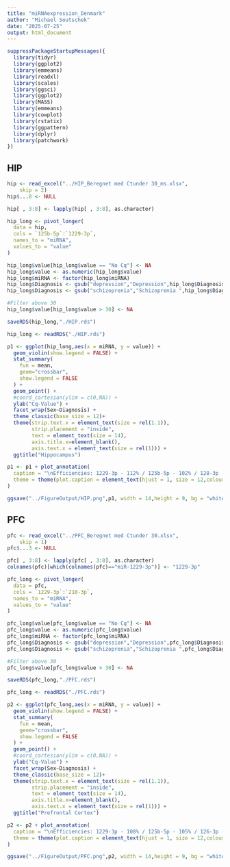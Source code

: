 ```yaml
---
title: "miRNAexpression_Denmark"
author: "Michael Soutschek"
date: "2025-07-25"
output: html_document
---
```



```r
suppressPackageStartupMessages({
  library(tidyr)
  library(ggplot2)
  library(emmeans)
  library(readxl)
  library(scales)
  library(ggsci)
  library(ggplot2)
  library(MASS)
  library(emmeans)
  library(cowplot)
  library(rstatix)
  library(ggpattern)
  library(dplyr)
  library(patchwork)
})
```

########
## HIP
```r
hip <- read_excel("../HIP_Beregnet med Ctunder 30_ms.xlsx", 
    skip = 2)
hip$...8 <- NULL
```

```r
hip[ , 3:8] <- lapply(hip[ , 3:8], as.character)
```


```r
hip_long <- pivot_longer(
  data = hip,
  cols = `125b-5p`:`1229-3p`,
  names_to = "miRNA",
  values_to = "value"
)
```

```r
hip_long$value[hip_long$value == "No Cq"] <- NA
hip_long$value <- as.numeric(hip_long$value)
hip_long$miRNA <- factor(hip_long$miRNA)
hip_long$Diagnosis <- gsub("depression","Depression",hip_long$Diagnosis)
hip_long$Diagnosis <- gsub("schizoprenia","Schizoprenia ",hip_long$Diagnosis)
```

```r
#Filter above 30
hip_long$value[hip_long$value > 30] <- NA
```

```r
saveRDS(hip_long,"./HIP.rds")
```

```r
hip_long <- readRDS("./HIP.rds")
```


```r
p1 <- ggplot(hip_long,aes(x = miRNA, y = value)) +
  geom_violin(show.legend = FALSE) +
  stat_summary(
    fun = mean,
    geom="crossbar",
    show.legend = FALSE
  ) +
  geom_point() +
  #coord_cartesian(ylim = c(0,NA)) +
  ylab("Cq-Value") +
  facet_wrap(Sex~Diagnosis) +
  theme_classic(base_size = 12)+
  theme(strip.text.x = element_text(size = rel(1.1)),
        strip.placement = "inside",
        text = element_text(size = 14),
        axis.title.x=element_blank(),
        axis.text.x = element_text(size = rel(1))) +
  ggtitle("Hippocampus") 

p1 <- p1 + plot_annotation(
  caption = "\nEfficiencies: 1229-3p - 112% / 125b-5p - 102% / 128-3p - 106% / 146a-5p - 102% / 210-3p - 101%  / 485-5p - 91%",
  theme = theme(plot.caption = element_text(hjust = 1, size = 12,colour = "grey36",face = "italic"))
)

ggsave("../FigureOutput/HIP.png",p1, width = 14,height = 9, bg = "white")
```




########
## PFC
```r
pfc <- read_excel("../PFC_Beregnet med Ctunder 30.xlsx", 
    skip = 1)
pfc$...3 <- NULL
```





```r
pfc[ , 3:8] <- lapply(pfc[ , 3:8], as.character)
colnames(pfc)[which(colnames(pfc)=="miR-1229-3p")] <- "1229-3p"
```


```r
pfc_long <- pivot_longer(
  data = pfc,
  cols = `1229-3p`:`210-3p`,
  names_to = "miRNA",
  values_to = "value"
)
```

```r
pfc_long$value[pfc_long$value == "No Cq"] <- NA
pfc_long$value <- as.numeric(pfc_long$value)
pfc_long$miRNA <- factor(pfc_long$miRNA)
pfc_long$Diagnosis <- gsub("depression","Depression",pfc_long$Diagnosis)
pfc_long$Diagnosis <- gsub("schizoprenia","Schizoprenia ",pfc_long$Diagnosis)
```

```r
#Filter above 30
pfc_long$value[pfc_long$value > 30] <- NA
```

```r
saveRDS(pfc_long,"./PFC.rds")
```

```r
pfc_long <- readRDS("./PFC.rds")
```


```r
p2 <- ggplot(pfc_long,aes(x = miRNA, y = value)) +
  geom_violin(show.legend = FALSE) +
  stat_summary(
    fun = mean,
    geom="crossbar",
    show.legend = FALSE
  ) +
  geom_point() +
  #coord_cartesian(ylim = c(0,NA)) +
  ylab("Cq-Value") +
  facet_wrap(Sex~Diagnosis) +
  theme_classic(base_size = 12)+
  theme(strip.text.x = element_text(size = rel(1.1)),
        strip.placement = "inside",
        text = element_text(size = 14),
        axis.title.x=element_blank(),
        axis.text.x = element_text(size = rel(1))) +
  ggtitle("Prefrontal Cortex") 

p2 <- p2 + plot_annotation(
  caption = "\nEfficiencies: 1229-3p - 108% / 125b-5p - 105% / 126-3p - 103% / 128-3p - 103% / 146a-5p - 105% / 191-5p - 103% / 210-3p - 107%",
  theme = theme(plot.caption = element_text(hjust = 1, size = 12,colour = "grey36",face = "italic"))
)

ggsave("../FigureOutput/PFC.png",p2, width = 14,height = 9, bg = "white")
```

















